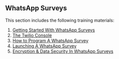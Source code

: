 ## WhatsApp Surveys

This section includes the following training materials:

  1. [Getting Started With WhatsApp Surveys](getting_started_with_whatsapp_surveys.html)
  2. [The Twilio Console](the_twilio_console.html)
  3. [How to Program A WhatsApp Survey](how_to_program_a_whatsapp_survey.html)
  4. [Launching A WhatsApp Survey](launching_a_whatsapp_survey.html)
  5. [Encryption & Data Security In WhatsApp Surveys](encryption_and_data_security_in_whatsapp_surveys.html)

